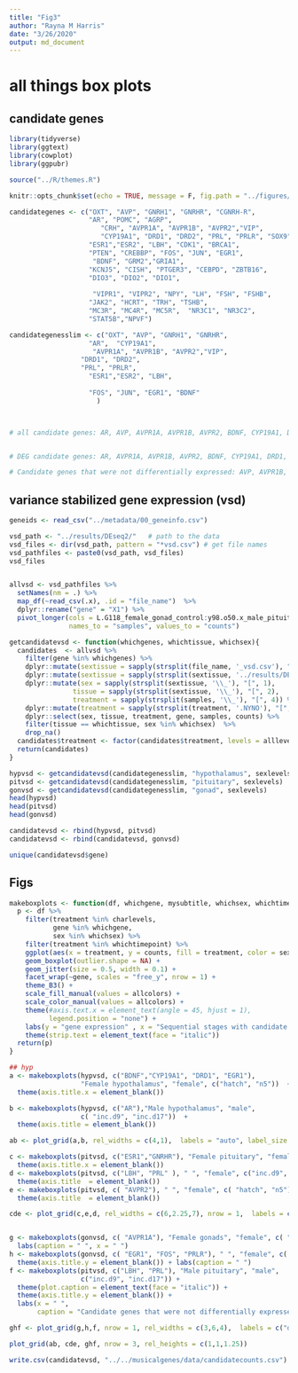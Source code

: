 ```yaml
---
title: "Fig3"
author: "Rayna M Harris"
date: "3/26/2020"
output: md_document
---
```


# all things box plots


## candidate genes

```r
library(tidyverse)
library(ggtext)
library(cowplot)
library(ggpubr)

source("../R/themes.R")

knitr::opts_chunk$set(echo = TRUE, message = F, fig.path = "../figures/")

candidategenes <- c("OXT", "AVP", "GNRH1", "GNRHR", "CGNRH-R",
                    "AR", "POMC", "AGRP", 
                       "CRH", "AVPR1A", "AVPR1B", "AVPR2","VIP",
                       "CYP19A1", "DRD1", "DRD2", "PRL", "PRLR", "SOX9", 
                    "ESR1","ESR2", "LBH", "CDK1", "BRCA1",
                    "PTEN", "CREBBP", "FOS", "JUN", "EGR1",
                     "BDNF", "GRM2","GRIA1",
                    "KCNJ5", "CISH", "PTGER3", "CEBPD", "ZBTB16", 
                    "DIO3", "DIO2", "DIO1",
                    
                     "VIPR1", "VIPR2", "NPY", "LH", "FSH", "FSHB",
                    "JAK2", "HCRT", "TRH", "TSHB",
                    "MC3R", "MC4R", "MC5R",  "NR3C1", "NR3C2",
                    "STAT5B","NPVF") 

candidategenesslim <- c("OXT", "AVP", "GNRH1", "GNRHR", 
                    "AR",  "CYP19A1", 
                     "AVPR1A", "AVPR1B", "AVPR2","VIP",
                  "DRD1", "DRD2", 
                  "PRL", "PRLR",  
                    "ESR1","ESR2", "LBH",  
                   
                    "FOS", "JUN", "EGR1", "BDNF"
                      ) 



# all candidate genes: AR, AVP, AVPR1A, AVPR1B, AVPR2, BDNF, CYP19A1, DRD1, EGR1, ESR1, ESR2, FOS, GNRH1, GNRHR, JUN, LBH, OXT, PRL, PRLR, VIP


# DEG candidate genes: AR, AVPR1A, AVPR1B, AVPR2, BDNF, CYP19A1, DRD1, ESR1, FOS, GNRHR, LBH, PRL, PRLR, 

# Candidate genes that were not differentially expressed: AVP, AVPR1B, ESR2,  GNRH1, JUN, OXT, VIP


```

## variance stabilized gene expression  (vsd)

```r
geneids <- read_csv("../metadata/00_geneinfo.csv")

vsd_path <- "../results/DEseq2/"   # path to the data
vsd_files <- dir(vsd_path, pattern = "*vsd.csv") # get file names
vsd_pathfiles <- paste0(vsd_path, vsd_files)
vsd_files


allvsd <- vsd_pathfiles %>%
  setNames(nm = .) %>% 
  map_df(~read_csv(.x), .id = "file_name")  %>% 
  dplyr::rename("gene" = "X1") %>% 
  pivot_longer(cols = L.G118_female_gonad_control:y98.o50.x_male_pituitary_inc.d3, 
               names_to = "samples", values_to = "counts") 

getcandidatevsd <- function(whichgenes, whichtissue, whichsex){
  candidates  <- allvsd %>%
    filter(gene %in% whichgenes) %>%
    dplyr::mutate(sextissue = sapply(strsplit(file_name, '_vsd.csv'), "[", 1)) %>%
    dplyr::mutate(sextissue = sapply(strsplit(sextissue, '../results/DEseq2/'), "[", 2)) %>%
    dplyr::mutate(sex = sapply(strsplit(sextissue, '\\_'), "[", 1),
                tissue = sapply(strsplit(sextissue, '\\_'), "[", 2),
                treatment = sapply(strsplit(samples, '\\_'), "[", 4)) %>%
    dplyr::mutate(treatment = sapply(strsplit(treatment, '.NYNO'), "[", 1)) %>%
    dplyr::select(sex, tissue, treatment, gene, samples, counts) %>%
    filter(tissue == whichtissue, sex %in% whichsex)  %>%
    drop_na()
  candidates$treatment <- factor(candidates$treatment, levels = alllevels)
  return(candidates)
}

hypvsd <- getcandidatevsd(candidategenesslim, "hypothalamus", sexlevels)
pitvsd <- getcandidatevsd(candidategenesslim, "pituitary", sexlevels)
gonvsd <- getcandidatevsd(candidategenesslim, "gonad", sexlevels)
head(hypvsd)
head(pitvsd)
head(gonvsd)

candidatevsd <- rbind(hypvsd, pitvsd)
candidatevsd <- rbind(candidatevsd, gonvsd)

unique(candidatevsd$gene)
```

## Figs 

```r
makeboxplots <- function(df, whichgene, mysubtitle, whichsex, whichtimepoint){
  p <- df %>%
    filter(treatment %in% charlevels,
           gene %in% whichgene,
           sex %in% whichsex) %>%
    filter(treatment %in% whichtimepoint) %>%
    ggplot(aes(x = treatment, y = counts, fill = treatment, color = sex)) +
    geom_boxplot(outlier.shape = NA) + 
    geom_jitter(size = 0.5, width = 0.1) +
    facet_wrap(~gene, scales = "free_y", nrow = 1) +
    theme_B3() +
    scale_fill_manual(values = allcolors) +
    scale_color_manual(values = allcolors) +
    theme(#axis.text.x = element_text(angle = 45, hjust = 1),
          legend.position = "none") +
    labs(y = "gene expression" , x = "Sequential stages with candidate DEGs", subtitle = mysubtitle) +
    theme(strip.text = element_text(face = "italic"))
  return(p)
}

## hyp 
a <- makeboxplots(hypvsd, c("BDNF","CYP19A1", "DRD1", "EGR1"), 
                  "Female hypothalamus", "female", c("hatch", "n5"))  +
  theme(axis.title.x = element_blank())

b <- makeboxplots(hypvsd, c("AR"),"Male hypothalamus", "male", 
                  c( "inc.d9", "inc.d17"))  +
  theme(axis.title = element_blank())

ab <- plot_grid(a,b, rel_widths = c(4,1),  labels = "auto", label_size = 8)

c <- makeboxplots(pitvsd, c("ESR1","GNRHR"), "Female pituitary", "female", c("bldg", "lay", "inc.d3"))   +
  theme(axis.title.x = element_blank())
d <- makeboxplots(pitvsd, c("LBH", "PRL" ), " ", "female", c("inc.d9", "inc.d17", "hatch", "n5"))  +
  theme(axis.title  = element_blank())
e <- makeboxplots(pitvsd, c( "AVPR2"), " ", "female", c( "hatch", "n5"))  +
  theme(axis.title  = element_blank())

cde <- plot_grid(c,e,d, rel_widths = c(6,2.25,7), nrow = 1,  labels = c("c"), label_size = 8)


g <- makeboxplots(gonvsd, c( "AVPR1A"), "Female gonads", "female", c( "lay", "inc.d3", "inc.d9"))  +
  labs(caption = " ", x = " ")
h <- makeboxplots(gonvsd, c( "EGR1", "FOS", "PRLR"), " ", "female", c( "lay", "inc.d3"))  +
  theme(axis.title.y = element_blank()) + labs(caption = " ")
f <- makeboxplots(pitvsd, c("LBH", "PRL"), "Male pituitary", "male", 
                  c("inc.d9", "inc.d17")) + 
  theme(plot.caption = element_text(face = "italic")) + 
  theme(axis.title.y = element_blank()) +
  labs(x = " ",
       caption = "Candidate genes that were not differentially expressed from bldg to n5: AVP, AVPR1B, ESR2,  GNRH1, JUN, and OXT.")

ghf <- plot_grid(g,h,f, nrow = 1, rel_widths = c(3,6,4),  labels = c("d", " ", "e"), label_size = 8)

plot_grid(ab, cde, ghf, nrow = 3, rel_heights = c(1,1,1.25))

```

```r
write.csv(candidatevsd, "../../musicalgenes/data/candidatecounts.csv")
```
